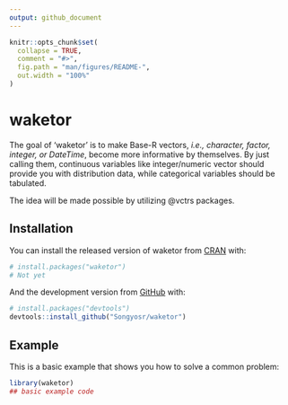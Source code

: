 ```yaml
---
output: github_document
---
```


<!-- README.md is generated from README.Rmd. Please edit that file -->

```r
knitr::opts_chunk$set(
  collapse = TRUE,
  comment = "#>",
  fig.path = "man/figures/README-",
  out.width = "100%"
)
```

# waketor

<!-- badges: start -->

<!-- badges: end -->

The goal of 'waketor' is to make Base-R vectors, *i.e., character, factor, integer, or DateTime*, become more informative by themselves. By just calling them, continuous variables like integer/numeric vector should provide you with distribution data, while categorical variables should be tabulated.

The idea will be made possible by utilizing \@vctrs packages.

## Installation

You can install the released version of waketor from [CRAN](https://CRAN.R-project.org) with:

``` r
# install.packages("waketor")
# Not yet
```

And the development version from [GitHub](https://github.com/) with:

``` r
# install.packages("devtools")
devtools::install_github("Songyosr/waketor")
```

## Example

This is a basic example that shows you how to solve a common problem:

```r
library(waketor)
## basic example code
```
